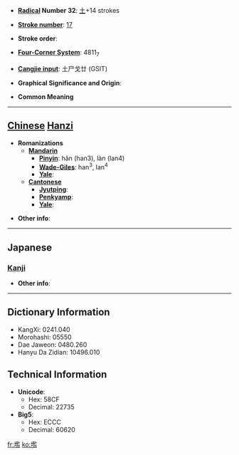 * '''[[Wiktionary:Chinese radical index| Radical]] Number 32''': [[Wiktionary:Chinese radical index 土|土]]+14 strokes

* '''[[Wiktionary:Chinese total strokes index|Stroke number]]''': [[Wiktionary:Chinese total strokes index 17|17]]

* '''Stroke order''': 

* '''[[Wiktionary:Chinese four corner index|Four-Corner System]]''': 4811<sub>7</sub>

* '''[[Wiktionary:Chinese Cangjie index|Cangjie input]]''': 土尸戈廿 (GSIT)

* '''Graphical Significance and Origin''': 

* '''Common Meaning'''

----

== [[Chinese]] [[Hanzi]] ==

* '''Romanizations'''
** '''[[Mandarin]]'''
*** '''[[Pinyin]]''': hǎn (han3), làn (lan4)
*** '''[[Wade-Giles]]''': han<sup>3</sup>, lan<sup>4</sup>
*** '''[[Yale]]''': 
** '''[[Cantonese]]'''
*** '''[[Jyutping]]''':
*** '''[[Penkyamp]]''': 
*** '''[[Yale]]''': 

* '''Other info''': 

----

==Japanese==
===[[Kanji]]===
{{kanji|on readings=[[かん]] (kan), [[おん]] (on)
|kun readings=
}}

* '''Other info''':  

----

== Dictionary Information ==

* KangXi: 0241.040
* Morohashi: 05550
* Dae Jaweon: 0480.260
* Hanyu Da Zidian: 10496.010

== Technical Information ==

* '''Unicode''':
** Hex: 58CF
** Decimal: 22735
* '''Big5''':
** Hex: ECCC
** Decimal: 60620

[[fr:壏]]
[[ko:壏]]